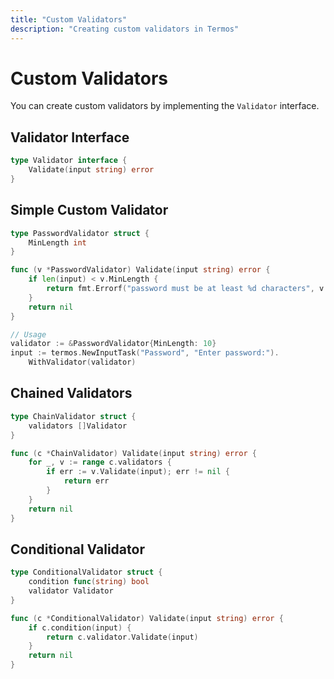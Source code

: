 ```yaml
---
title: "Custom Validators"
description: "Creating custom validators in Termos"
---
```


# Custom Validators

You can create custom validators by implementing the `Validator` interface.

## Validator Interface

```go
type Validator interface {
    Validate(input string) error
}
```

## Simple Custom Validator

```go
type PasswordValidator struct {
    MinLength int
}

func (v *PasswordValidator) Validate(input string) error {
    if len(input) < v.MinLength {
        return fmt.Errorf("password must be at least %d characters", v.MinLength)
    }
    return nil
}

// Usage
validator := &PasswordValidator{MinLength: 10}
input := termos.NewInputTask("Password", "Enter password:").
    WithValidator(validator)
```

## Chained Validators

```go
type ChainValidator struct {
    validators []Validator
}

func (c *ChainValidator) Validate(input string) error {
    for _, v := range c.validators {
        if err := v.Validate(input); err != nil {
            return err
        }
    }
    return nil
}
```

## Conditional Validator

```go
type ConditionalValidator struct {
    condition func(string) bool
    validator Validator
}

func (c *ConditionalValidator) Validate(input string) error {
    if c.condition(input) {
        return c.validator.Validate(input)
    }
    return nil
}
```